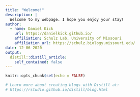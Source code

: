 ```yaml
---
title: "Welcome!"
description: |
  Welcome to my webpage. I hope you enjoy your stay!
author:
  - name: Daniel Kick
    url: https://danielkick.github.io/
    affiliation: Schulz Lab, University of Missouri
    affiliation_url: https://schulz.biology.missouri.edu/
date: 12-06-2020
output:
  distill::distill_article:
    self_contained: false
---
```


```r
knitr::opts_chunk$set(echo = FALSE)

# Learn more about creating blogs with Distill at:
# https://rstudio.github.io/distill/blog.html

```



